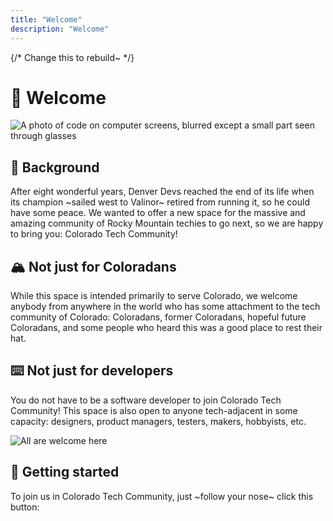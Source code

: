 ```yaml
---
title: "Welcome"
description: "Welcome"
---
```




{/* Change this to rebuild~ */}

# 👋 Welcome

<Image
  src={glassesAndScreens}
  alt="A photo of code on computer screens, blurred except a small part seen through glasses"
/>

## 📜 Background

After eight wonderful years, Denver Devs reached the end of its life when its champion ~sailed west to Valinor~ retired from running it, so he could have some peace. We wanted to offer a new space for the massive and amazing community of Rocky Mountain techies to go next, so we are happy to bring you: Colorado Tech Community!

## 🏔️ Not just for Coloradans

While this space is intended primarily to serve Colorado, we welcome anybody from anywhere in the world who has some attachment to the tech community of Colorado: Coloradans, former Coloradans, hopeful future Coloradans, and some people who heard this was a good place to rest their hat.

## ⌨️ Not just for developers

You do not have to be a software developer to join Colorado Tech Community! This space is also open to anyone tech-adjacent in some capacity: designers, product managers, testers, makers, hobbyists, etc.

<CenteredContent>
  <Image src={allAreWelcomeHere} alt="All are welcome here" width={250} />
</CenteredContent>

## 🎉 Getting started

To join us in Colorado Tech Community, just ~follow your nose~ click this button:

<DiscordButton />
